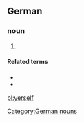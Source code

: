 ==German==

===noun===
{{en-pron}}

# {{lb|en|nonstandard|or|dialectal}} {{alternative form of|yourself|lang=en}}

====Related terms====
* {{l|en|yer}}
* {{l|en|yerselves}}

[[Category:German nouns]]

[[pl:yerself]]